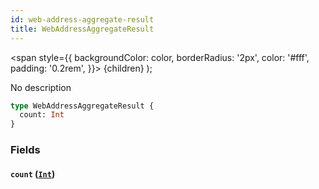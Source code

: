 ```yaml
---
id: web-address-aggregate-result
title: WebAddressAggregateResult
---
```


<span
style={{
      backgroundColor: color,
      borderRadius: '2px',
      color: '#fff',
      padding: '0.2rem',
    }}>
{children}
</span>
);

No description

```graphql
type WebAddressAggregateResult {
  count: Int
}
```

### Fields

#### `count` ([`Int`](/docs/schema/scalars/int))
